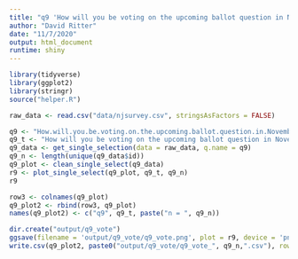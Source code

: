 ```yaml
---
title: "q9 'How will you be voting on the upcoming ballot question in November? Please select one."
author: "David Ritter"
date: "11/7/2020"
output: html_document
runtime: shiny
---
```


```r
library(tidyverse)
library(ggplot2)
library(stringr)
source("helper.R")
```

```r
raw_data <- read.csv("data/njsurvey.csv", stringsAsFactors = FALSE)
```

```r
q9 <- "How.will.you.be.voting.on.the.upcoming.ballot.question.in.November..Please.select.one."
q9_t <- "How will you be voting on the upcoming ballot question in November? Please select one."
q9_data <- get_single_selection(data = raw_data, q.name = q9)
q9_n <- length(unique(q9_data$id))
q9_plot <- clean_single_select(q9_data)
r9 <- plot_single_select(q9_plot, q9_t, q9_n)
r9
```

```r
row3 <- colnames(q9_plot)
q9_plot2 <- rbind(row3, q9_plot)
names(q9_plot2) <- c("q9", q9_t, paste("n = ", q9_n))
```

```r
dir.create("output/q9_vote")
ggsave(filename = 'output/q9_vote/q9_vote.png', plot = r9, device = 'png')
write.csv(q9_plot2, paste0("output/q9_vote/q9_vote_", q9_n,".csv"), row.names=F)
```
